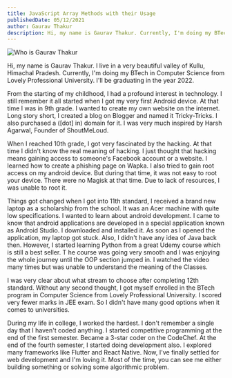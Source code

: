 ```yaml
---
title: JavaScript Array Methods with their Usage
publishedDate: 05/12/2021
author: Gaurav Thakur
description: Hi, my name is Gaurav Thakur. Currently, I'm doing my BTech in Computer Science from Lovely Professional University. I'll be graduating in the year 2022. In this article, I will share my wonderful journey in the field of programming.
---
```


![Who is Gaurav Thakur](/images/who-is-gaurav-thakur.png)

Hi, my name is Gaurav Thakur. I live in a very beautiful valley of Kullu, Himachal Pradesh. Currently,
I'm doing my BTech in Computer Science from Lovely Professional University. I'll be graduating in the year 2022.

From the starting of my childhood, I had a profound interest in technology.
I still remember it all started when I got my very first Android device.
At that time I was in 9th grade. I wanted to create my own website on the internet.
Long story short, I created a blog on Blogger and named it Tricky-Tricks.
I also purchased a ([dot] in) domain for it. I was very much inspired by Harsh Agarwal, Founder of ShoutMeLoud.

When I reached 10th grade, I got very fascinated by the hacking. At that time I didn't know the real meaning of hacking.
I just thought that hacking means gaining access to someone's Facebook account or a website.
I learned how to create a phishing page on Wapka. I also tried to gain root access on my android device.
But during that time, it was not easy to root your device. There were no Magisk at that time. Due to lack of resources,
I was unable to root it.

Things got changed when I got into 11th standard, I received a brand new laptop as a scholarship from the school.
It was an Acer machine with quite low specifications. I wanted to learn about android development.
I came to know that android applications are developed in a special application known as Android Studio.
I downloaded and installed it. As soon as I opened the application, my laptop got stuck.
Also, I didn't have any idea of Java back then. However,
I started learning Python from a great Udemy course which is still a best seller. T
he course was going very smooth and I was enjoying the whole journey until the OOP section jumped in.
I watched the video many times but was unable to understand the meaning of the Classes.

I was very clear about what stream to choose after completing 12th standard.
Without any second thought, I got myself enrolled in the BTech program in Computer Science from Lovely Professional University.
I scored very fewer marks in JEE exam. So I didn't have many good options when it comes to universities.

During my life in college, I worked the hardest.
I don't remember a single day that I haven't coded anything.
I started competitive programming at the end of the first semester. Became a 3-star coder on the CodeChef.
At the end of the fourth semester, I started doing development also. I explored many frameworks like Flutter and React Native.
Now, I've finally settled for web development and I'm loving it.
Most of the time, you can see me either building something or solving some algorithmic problem.

